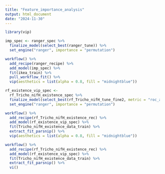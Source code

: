 ```yaml
---
title: "Feature_importance_analysis"
output: html_document
date: "2024-11-30"
---
```



```r
library(vip)

imp_spec <- ranger_spec %>%
  finalize_model(select_best(ranger_tune)) %>%
  set_engine("ranger", importance = "permutation")

workflow() %>%
  add_recipe(ranger_recipe) %>%
  add_model(imp_spec) %>%
  fit(ikea_train) %>%
  pull_workflow_fit() %>%
  vip(aesthetics = list(alpha = 0.8, fill = "midnightblue"))
```

```r
rf_existence_vip_spec <-
  rf_Tricho_nifH_existence_spec %>%
  finalize_model(select_best(rf_Tricho_nifH_tune_fine2, metric = "roc_auc")) %>%
  set_engine("ranger", importance = "permutation")

workflow() %>%
  add_recipe(rf_Tricho_nifH_existence_rec) %>%
  add_model(rf_existence_vip_spec) %>%
  fit(Tricho_nifH_existence_data_train) %>%
  extract_fit_parsnip() %>%
  vip(aesthetics = list(alpha = 0.8, fill = "midnightblue"))
```

```r
workflow() %>%
  add_recipe(rf_Tricho_nifH_existence_rec) %>%
  add_model(rf_existence_vip_spec) %>%
  fit(Tricho_nifH_existence_data_train) %>%
  extract_fit_parsnip() %>%
  vi()
```

